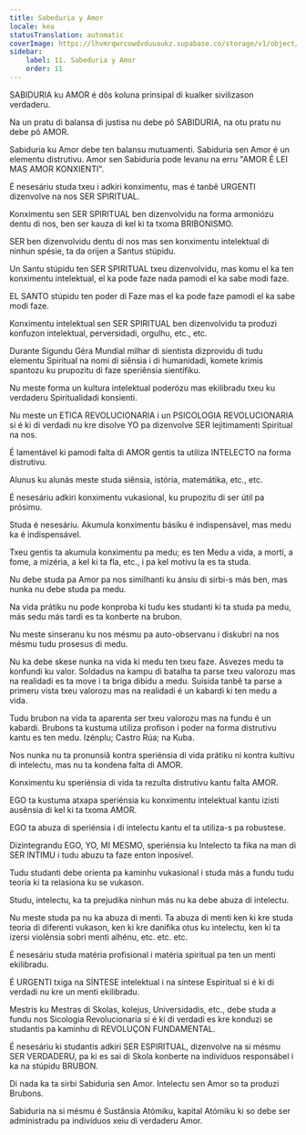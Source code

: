 ```yaml
---
title: Sabeduria y Amor
locale: kea
statusTranslation: automatic
coverImage: https://lhvmrqwrcowdvduuaukz.supabase.co/storage/v1/object/public/strapi-uploads/small_cover-educacion-fundamental.webp-2d51a7828a2b1309555be27f7e2a61a0.webp
sidebar:
    label: 11. Sabeduria y Amor
    order: 11
---
```

SABIDURIA ku AMOR é dôs koluna prinsipal di kualker sivilizason verdaderu.

Na un pratu di balansa di justisa nu debe pô SABIDURIA, na otu pratu nu debe pô AMOR.

Sabiduria ku Amor debe ten balansu mutuamenti. Sabiduria sen Amor é un elementu distrutivu. Amor sen Sabiduria pode levanu na erru "AMOR É LEI MAS AMOR KONXIENTI".

É nesesáriu studa txeu i adkiri konximentu, mas é tanbê URGENTI dizenvolve na nos SER SPIRITUAL.

Konximentu sen SER SPIRITUAL ben dizenvolvidu na forma armoniózu dentu di nos, ben ser kauza di kel ki ta txoma BRIBONISMO.

SER ben dizenvolvidu dentu di nos mas sen konximentu intelektual di ninhun spésie, ta da orijen a Santus stúpidu.

Un Santu stúpidu ten SER SPIRITUAL txeu dizenvolvidu, mas komu el ka ten konximentu intelektual, el ka pode faze nada pamodi el ka sabe modi faze.

EL SANTO stúpidu ten poder di Faze mas el ka pode faze pamodi el ka sabe modi faze.

Konximentu intelektual sen SER SPIRITUAL ben dizenvolvidu ta produzi konfuzon intelektual, perversidadi, orgulhu, etc., etc.

Durante Sigundu Géra Mundial milhar di sientista dizprovidu di tudu elementu Spiritual na nomi di siênsia i di humanidadi, komete krimis spantozu ku prupozitu di faze speriênsia sientífiku.

Nu meste forma un kultura intelektual poderózu mas ekilibradu txeu ku verdaderu Spiritualidadi konsienti.

Nu meste un ETICA REVOLUCIONARIA i un PSICOLOGIA REVOLUCIONARIA si é ki di verdadi nu kre disolve YO pa dizenvolve SER lejitimamenti Spiritual na nos.

É lamentável ki pamodi falta di AMOR gentis ta utiliza INTELECTO na forma distrutivu.

Alunus ku alunás meste studa siênsia, istória, matemátika, etc., etc.

É nesesáriu adkiri konximentu vukasional, ku prupozitu di ser útil pa prósimu.

Studa é nesesáriu. Akumula konximentu básiku é indispensável, mas medu ka é indispensável.

Txeu gentis ta akumula konximentu pa medu; es ten Medu a vida, a morti, a fome, a mizéria, a kel ki ta fla, etc., i pa kel motivu la es ta studa.

Nu debe studa pa Amor pa nos similhanti ku ánsiu di sirbi-s más ben, mas nunka nu debe studa pa medu.

Na vida prátiku nu pode konproba ki tudu kes studanti ki ta studa pa medu, más sedu más tardi es ta konberte na brubon.

Nu meste sinseranu ku nos mésmu pa auto-observanu i diskubri na nos mésmu tudu prosesus di medu.

Nu ka debe skese nunka na vida ki medu ten txeu faze. Asvezes medu ta konfundi ku valor. Soldadus na kampu di batalha ta parse txeu valorozu mas na realidadi es ta move i ta briga dibidu a medu. Suisida tanbê ta parse a primeru vista txeu valorozu mas na realidadi é un kabardi ki ten medu a vida.

Tudu brubon na vida ta aparenta ser txeu valorozu mas na fundu é un kabardi. Brubons ta kustuma utiliza profison i poder na forma distrutivu kantu es ten medu. Izénplu; Castro Rúa; na Kuba.

Nos nunka nu ta pronunsiâ kontra speriénsia di vida prátiku ni kontra kultivu di intelectu, mas nu ta kondena falta di AMOR.

Konximentu ku speriénsia di vida ta rezulta distrutivu kantu falta AMOR.

EGO ta kustuma atxapa speriénsia ku konximentu intelektual kantu izisti ausênsia di kel ki ta txoma AMOR.

EGO ta abuza di speriénsia i di intelectu kantu el ta utiliza-s pa robustese.

Dizintegrandu EGO, YO, MI MESMO, speriénsia ku Intelecto ta fika na man di SER INTIMU i tudu abuzu ta faze enton inposível.

Tudu studanti debe orienta pa kaminhu vukasional i studa más a fundu tudu teoria ki ta relasiona ku se vukason.

Studu, intelectu, ka ta prejudika ninhun más nu ka debe abuza di intelectu.

Nu meste studa pa nu ka abuza di menti. Ta abuza di menti ken ki kre studa teoria di diferenti vukason, ken ki kre danifika otus ku intelectu, ken ki ta izersi violênsia sobri menti alhénu, etc. etc. etc.

É nesesáriu studa matéria profisional i matéria spiritual pa ten un menti ekilibradu.

É URGENTI txiga na SÍNTESE intelektual i na síntese Espiritual si é ki di verdadi nu kre un menti ekilibradu.

Mestris ku Mestras di Skolas, kolejus, Universidadis, etc., debe studa a fundu nos Sicologia Revolucionaria si é ki di verdadi es kre konduzi se studantis pa kaminhu di REVOLUÇON FUNDAMENTAL.

É nesesáriu ki studantis adkiri SER ESPIRITUAL, dizenvolve na si mésmu SER VERDADERU, pa ki es sai di Skola konberte na indivíduos responsábel i ka na stúpidu BRUBON.

Di nada ka ta sirbi Sabiduria sen Amor. Intelectu sen Amor so ta produzi Brubons.

Sabiduria na si mésmu é Sustânsia Atómiku, kapital Atómiku ki so debe ser administradu pa indivíduos xeiu di verdaderu Amor.

